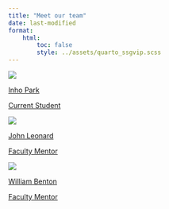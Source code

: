 ```yaml
---
title: "Meet our team"
date: last-modified
format:
    html:
        toc: false
        style: ../assets/quarto_ssgvip.scss
---
```

                   
::: {.roster-wrap}


::: {.roster-person}

<a href="./parki2.qmd">

::: {.profile-pic-frame}
::: {.profile-pic}
![](../assets/parki2.png)
:::
:::

::: {.roster-person-name}
Inho Park
:::

::: {.roster-person-role}
Current Student
:::

</a>

:::


::: {.roster-person}

<a href="./jdleonard.qmd">

::: {.profile-pic-frame}
::: {.profile-pic}
![](../assets/jdleonard-2.jpg)
:::
:::

::: {.roster-person-name}
John Leonard
:::

::: {.roster-person-role}
Faculty Mentor
:::

</a>

:::


::: {.roster-person}

<a href="./wbenton.qmd">

::: {.profile-pic-frame}
::: {.profile-pic}
![](../assets/wbenton.jpg)
:::
:::

::: {.roster-person-name}
William Benton
:::

::: {.roster-person-role}
Faculty Mentor
:::

</a>

:::


:::

